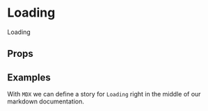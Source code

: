 
<Meta title="Components/Loading" component={Loading} />

# Loading

Loading

## Props
<Props of={Loading} />


## Examples

With `MDX` we can define a story for `Loading` right in the middle of our
markdown documentation.

<Preview>
  <Story name="basic alerts">
    <Loading />
  </Story>
</Preview>
